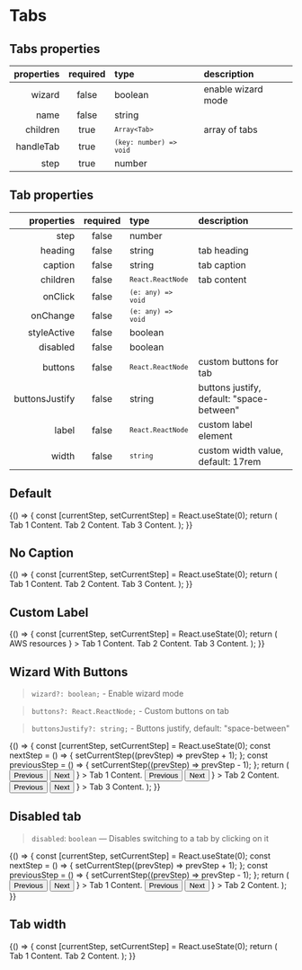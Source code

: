 
<Meta title="Components/Tabs" component={Tabs} />

# Tabs

## Tabs properties

| properties | required | type                                 | description        |
| ---------: | :------: | :----------------------------------- | :----------------- |
|     wizard |  false   | boolean                              | enable wizard mode |
|       name |  false   | string                               |                    |
|   children |   true   | <code>`Array<Tab>`</code>            | array of tabs      |
|  handleTab |   true   | <code>`(key: number) => void`</code> |                    |
|       step |   true   | number                               |                    |

## Tab properties

|     properties | required | type                            | description                               |
| -------------: | :------: | :------------------------------ | :---------------------------------------- |
|           step |  false   | number                          |                                           |
|        heading |  false   | string                          | tab heading                               |
|        caption |  false   | string                          | tab caption                               |
|       children |  false   | <code>`React.ReactNode`</code>  | tab content                               |
|        onClick |  false   | <code>`(e: any) => void`</code> |                                           |
|       onChange |  false   | <code>`(e: any) => void`</code> |                                           |
|    styleActive |  false   | boolean                         |                                           |
|       disabled |  false   | boolean                         |                                           |
|        buttons |  false   | <code>`React.ReactNode`</code>  | custom buttons for tab                    |
| buttonsJustify |  false   | string                          | buttons justify, default: "space-between" |
|          label |  false   | <code>`React.ReactNode`</code>  | custom label element                      |
|          width |  false   | <code>`string`</code>           | custom width value, default: 17rem        |

## Default

<Canvas>
  <Story name="default">
    {() => {
      const [currentStep, setCurrentStep] = React.useState(0);
      return (
        <Tabs step={currentStep} handleTab={setCurrentStep}>
          <Tab
            heading="Tab 1"
            caption="Lorem ipsum for Tab 1. Lorem Ipsum is simply dummy text"
          >
            <Text>Tab 1 Content.</Text>
          </Tab>
          <Tab
            heading="Tab 2"
            caption="Lorem ipsum for Tab 1. Lorem Ipsum is simply dummy text"
          >
            <Text>Tab 2 Content.</Text>
          </Tab>
          <Tab
            heading="Tab 3"
            caption="Lorem ipsum for Tab 1. Lorem Ipsum is simply dummy text"
          >
            <Text>Tab 3 Content.</Text>
          </Tab>
        </Tabs>
      );
    }}
  </Story>
</Canvas>

## No Caption

<Canvas>
  <Story name="nocaption">
    {() => {
      const [currentStep, setCurrentStep] = React.useState(0);
      return (
        <Tabs step={currentStep} handleTab={setCurrentStep}>
          <Tab heading="Tab 1">
            <Text>Tab 1 Content.</Text>
          </Tab>
          <Tab heading="Tab 2">
            <Text>Tab 2 Content.</Text>
          </Tab>
          <Tab heading="Tab 3">
            <Text>Tab 3 Content.</Text>
          </Tab>
        </Tabs>
      );
    }}
  </Story>
</Canvas>

## Custom Label

<Canvas>
  <Story name="Custom Label">
    {() => {
      const [currentStep, setCurrentStep] = React.useState(0);
      return (
        <Tabs step={currentStep} handleTab={setCurrentStep}>
          <Tab
            label={
              <Flex as="span">
                <SVGIcon name="aws" />
                <Text mb={0} ml="0.5rem">
                  AWS resources
                </Text>
              </Flex>
            }
          >
            <Text>Tab 1 Content.</Text>
          </Tab>
          <Tab heading="Tab 2">
            <Text>Tab 2 Content.</Text>
          </Tab>
          <Tab heading="Tab 3">
            <Text>Tab 3 Content.</Text>
          </Tab>
        </Tabs>
      );
    }}
  </Story>
</Canvas>

## Wizard With Buttons

> `wizard?: boolean;` - Enable wizard mode

> `buttons?: React.ReactNode;` - Custom buttons on tab

> `buttonsJustify?: string;` - Buttons justify, default: "space-between"

<Canvas>
  <Story name="With Buttons">
    {() => {
      const [currentStep, setCurrentStep] = React.useState(0);
      const nextStep = () => {
        setCurrentStep((prevStep) => prevStep + 1);
      };
      const previousStep = () => {
        setCurrentStep((prevStep) => prevStep - 1);
      };
      return (
        <Tabs step={currentStep} handleTab={setCurrentStep} wizard>
          <Tab
            heading="Application Details"
            caption="give some general information about your application"
            buttons={
              <>
                <Button onClick={previousStep}>Previous</Button>
                <Button onClick={nextStep}>Next</Button>
              </>
            }
          >
            <Text>Tab 1 Content.</Text>
          </Tab>
          <Tab
            heading="Application Environments"
            caption="add environments to your application, setup rules for the cost allocation and automate applications discovery"
            buttonsJustify="flex-start"
            buttons={
              <>
                <Button onClick={previousStep}>Previous</Button>
                <Button onClick={nextStep}>Next</Button>
              </>
            }
          >
            <Text>Tab 2 Content.</Text>
          </Tab>
          <Tab
            heading="Summary"
            caption="great, your application is ready"
            buttonsJustify="center"
            buttons={
              <>
                <Button onClick={previousStep}>Previous</Button>
                <Button onClick={nextStep}>Next</Button>
              </>
            }
          >
            <Text>Tab 3 Content.</Text>
          </Tab>
        </Tabs>
      );
    }}
  </Story>
</Canvas>

## Disabled tab

> `disabled`: `boolean` — Disables switching to a tab by clicking on it

<Canvas>
  <Story name="disabled tab">
    {() => {
      const [currentStep, setCurrentStep] = React.useState(0);
      const nextStep = () => {
        setCurrentStep((prevStep) => prevStep + 1);
      };
      const previousStep = () => {
        setCurrentStep((prevStep) => prevStep - 1);
      };
      return (
        <Tabs step={currentStep} handleTab={setCurrentStep} wizard>
          <Tab
            heading="Tab 1"
            caption="Lorem ipsum for Tab 1. Lorem Ipsum is simply dummy text"
            disabled
            buttons={
              <>
                <Button onClick={previousStep}>Previous</Button>
                <Button onClick={nextStep}>Next</Button>
              </>
            }
          >
            <Text>Tab 1 Content.</Text>
          </Tab>
          <Tab
            heading="Tab 2"
            caption="Lorem ipsum for Tab 2. Lorem Ipsum is simply dummy text"
            disabled
            buttons={
              <>
                <Button onClick={previousStep}>Previous</Button>
                <Button onClick={nextStep}>Next</Button>
              </>
            }
          >
            <Text>Tab 2 Content.</Text>
          </Tab>
        </Tabs>
      );
    }}
  </Story>
</Canvas>

## Tab width

<Canvas>
  <Story name="width">
    {() => {
      const [currentStep, setCurrentStep] = React.useState(0);
      return (
        <Tabs step={currentStep} handleTab={setCurrentStep}>
          <Tab
            width="auto"
            heading="Tab 1 with very long title to show. (Lorem Ipsum is simply dummy text)"
            caption="Lorem ipsum for Tab 1. Lorem Ipsum is simply dummy text"
          >
            <Text>Tab 1 Content.</Text>
          </Tab>
          <Tab
            width="5rem"
            heading="Tab 2"
            caption="Lorem ipsum for Tab 1. Lorem Ipsum is simply dummy text"
          >
            <Text>Tab 2 Content.</Text>
          </Tab>
        </Tabs>
      );
    }}
  </Story>
</Canvas>
